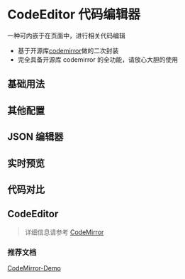 # CodeEditor 代码编辑器

一种可内嵌于在页面中，进行相关代码编辑

- 基于开源库[codemirror](https://codemirror.net/index.html#description)做的二次封装
- 完全具备开源库 codemirror 的全功能，请放心大胆的使用

## 基础用法


<DemoBase />

## 其他配置


<DemoOtherConfig />

## JSON 编辑器


<Demojson />

## 实时预览


<DemoPreview />

## 代码对比


<DemoMerge />

## CodeEditor

> 详细信息请参考 [CodeMirror](https://codemirror.net/doc/manual.html#config)

### 推荐文档

[CodeMirror-Demo](https://codemirror.net/demo/)
